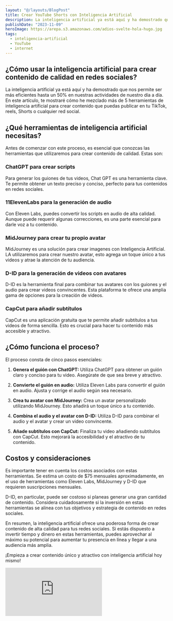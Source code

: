 ```yaml
---
layout: "@/layouts/BlogPost"
title: Crear YouTube Shorts con Inteligencia Artificial
description: La inteligencia artificial ya está aquí y ha demostrado que nos permite ser más eficientes hasta un 50% en nuestras actividades de nuestro día a día.
publishDate: "2023-11-09"
heroImage: https://arepa.s3.amazonaws.com/adios-svelte-hola-hugo.jpg
tags:
  - inteligencia-artificial
  - YouTube
  - internet
---
```


## ¿Cómo usar la inteligencia artificial para crear contenido de calidad en redes sociales?

La inteligencia artificial ya está aquí y ha demostrado que nos permite ser más eficientes hasta un 50% en nuestras actividades de nuestro día a día. En este artículo, te mostraré cómo he mezclado más de 5 herramientas de inteligencia artificial para crear contenido que puedas publicar en tu TikTok, reels, Shorts o cualquier red social.

## ¿Qué herramientas de inteligencia artificial necesitas?

Antes de comenzar con este proceso, es esencial que conozcas las herramientas que utilizaremos para crear contenido de calidad. Estas son:

### ChatGPT para crear scripts

Para generar los guiones de tus videos, Chat GPT es una herramienta clave. Te permite obtener un texto preciso y conciso, perfecto para tus contenidos en redes sociales.

### 11ElevenLabs para la generación de audio

Con Eleven Labs, puedes convertir los scripts en audio de alta calidad. Aunque puede requerir algunas correcciones, es una parte esencial para darle voz a tu contenido.

### MidJourney para crear tu propio avatar

MidJourney es una solución para crear imagenes con Inteligencia Artificial. LA utilizaremos para crear nuestro avatar, esto agrega un toque único a tus videos y atrae la atención de tu audiencia.

### D-ID para la generación de videos con avatares

D-ID es la herramienta final para combinar tus avatares con los guiones y el audio para crear videos convincentes. Esta plataforma te ofrece una amplia gama de opciones para la creación de videos.

### CapCut para añadir subtítulos

CapCut es una aplicación gratuita que te permite añadir subtítulos a tus videos de forma sencilla. Esto es crucial para hacer tu contenido más accesible y atractivo.

## ¿Cómo funciona el proceso?

El proceso consta de cinco pasos esenciales:

1. **Genera el guión con ChatGPT:** Utiliza ChatGPT para obtener un guión claro y conciso para tu video. Asegúrate de que sea breve y atractivo.

2. **Convierte el guión en audio:** Utiliza Eleven Labs para convertir el guión en audio. Ajusta y corrige el audio según sea necesario.

3. **Crea tu avatar con MidJourney:** Crea un avatar personalizado utilizando MidJourney. Esto añadirá un toque único a tu contenido.

4. **Combina el audio y el avatar con D-ID:** Utiliza D-ID para combinar el audio y el avatar y crear un video convincente.

5. **Añade subtítulos con CapCut:** Finaliza tu video añadiendo subtítulos con CapCut. Esto mejorará la accesibilidad y el atractivo de tu contenido.

## Costos y consideraciones

Es importante tener en cuenta los costos asociados con estas herramientas. Se estima un costo de $75 mensuales aproximadamente, en el uso de herramientas como Eleven Labs, MidJourney y D-ID que requieren suscripciones mensuales.

D-ID, en particular, puede ser costoso si planeas generar una gran cantidad de contenido. Considera cuidadosamente si la inversión en estas herramientas se alinea con tus objetivos y estrategia de contenido en redes sociales.

En resumen, la inteligencia artificial ofrece una poderosa forma de crear contenido de alta calidad para tus redes sociales. Si estás dispuesto a invertir tiempo y dinero en estas herramientas, puedes aprovechar al máximo su potencial para aumentar tu presencia en línea y llegar a una audiencia más amplia.

¡Empieza a crear contenido único y atractivo con inteligencia artificial hoy mismo!

<div className="video-wrapper">
	<iframe
		src="https://www.youtube.com/embed/W7kfhB12Gik"
		title="YouTube video player"
		frameborder="0"
		allow="accelerometer; autoplay; clipboard-write; encrypted-media; gyroscope; picture-in-picture"
		allowfullscreen
	></iframe>
</div>
